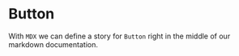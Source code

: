 

<Meta title="MDX|Text" component={Text} />

# Button

With `MDX` we can define a story for `Button` right in the middle of our
markdown documentation.

<Preview>
  <Story name="Text">
    <Text text="Welcome to Nimbus for work" margin={{ top: 'lg' }} size="sm" fontWeight="bold" />
   </Story>   
</Preview>